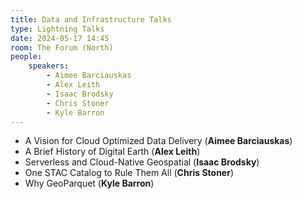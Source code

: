```yaml
---
title: Data and Infrastructure Talks
type: Lightning Talks
date: 2024-05-17 14:45
room: The Forum (North)
people:
    speakers:
        - Aimee Barciauskas
        - Alex Leith
        - Isaac Brodsky
        - Chris Stoner
        - Kyle Barron
---
```


- A Vision for Cloud Optimized Data Delivery (**Aimee Barciauskas**) 
- A Brief History of Digital Earth (**Alex Leith**) 
- Serverless and Cloud-Native Geospatial (**Isaac Brodsky**)
- One STAC Catalog to Rule Them All (**Chris Stoner**)
- Why GeoParquet (**Kyle Barron**)

